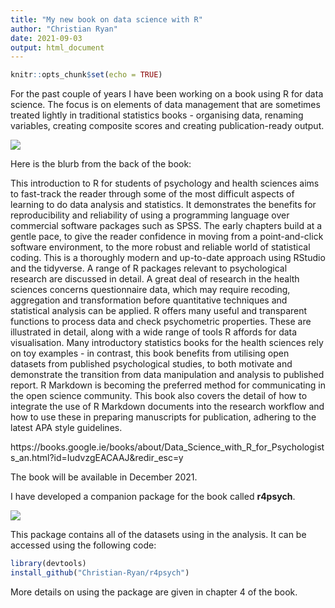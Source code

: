 ```yaml
---
title: "My new book on data science with R"
author: "Christian Ryan"
date: 2021-09-03
output: html_document
---
```


```r
knitr::opts_chunk$set(echo = TRUE)
```

For the past couple of years I have been working on a book using R for data science. The focus is on elements of data management that are sometimes treated lightly in traditional statistics books - organising data, renaming variables, creating composite scores and creating publication-ready output. 

![](/book/book_files/book.jpg)

Here is the blurb from the back of the book: 

This introduction to R for students of psychology and health sciences aims to fast-track the reader through some of the most difficult aspects of learning to do data analysis and statistics. It demonstrates the benefits for reproducibility and reliability of using a programming language over commercial software packages such as SPSS. The early chapters build at a gentle pace, to give the reader confidence in moving from a point-and-click software environment, to the more robust and reliable world of statistical coding. This is a thoroughly modern and up-to-date approach using RStudio and the tidyverse. A range of R packages relevant to psychological research are discussed in detail. A great deal of research in the health sciences concerns questionnaire data, which may require recoding, aggregation and transformation before quantitative techniques and statistical analysis can be applied. R offers many useful and transparent functions to process data and check psychometric properties. These are illustrated in detail, along with a wide range of tools R affords for data visualisation. Many introductory statistics books for the health sciences rely on toy examples - in contrast, this book benefits from utilising open datasets from published psychological studies, to both motivate and demonstrate the transition from data manipulation and analysis to published report. R Markdown is becoming the preferred method for communicating in the open science community. This book also covers the detail of how to integrate the use of R Markdown documents into the research workflow and how to use these in preparing manuscripts for publication, adhering to the latest APA style guidelines. 

https://books.google.ie/books/about/Data_Science_with_R_for_Psychologists_an.html?id=IudvzgEACAAJ&redir_esc=y

The book will be available in December 2021. 

I have developed a companion package for the book called **r4psych**. 

![](/book/book_files/hex_r4psych.png)

This package contains all of the datasets using in the analysis. It can be accessed using the following code: 

```r
library(devtools)
install_github("Christian-Ryan/r4psych")
```
 
More details on using the package are given in chapter 4 of the book.
